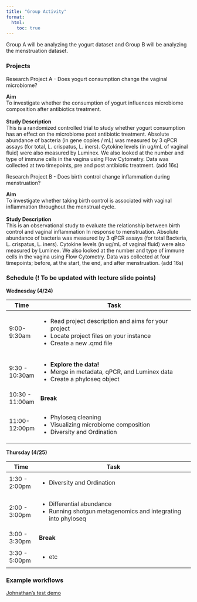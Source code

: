 ```yaml
---
title: "Group Activity"
format:
  html:
    toc: true
---
```


Group A will be analyzing the yogurt dataset and Group B will be analyzing the menstruation dataset.


<!-- :::{.callout-Group_A}

<b>Study Description</b>  

::: -->

### Projects

<!-- :::{.callout-note title="Research Project A - Does yogurt consumption change the vaginal microbiome?" appearance="simple"}
\
**Aim**\
To investigate whether the consumption of yogurt influences microbiome composition after antibiotics treatment.\
\
**Study Description** \
This is a randomized controlled trial to study whether yogurt consumption has an effect on the microbiome post antibiotic treatment. Absolute abundance of bacteria (in gene copies / mL) was measured by 3 qPCR assays (for total, L. crispatus, L. iners). Cytokine levels (in ug/mL of vaginal fluid) were also measured by Luminex. We also looked at the number and type of immune cells in the vagina using Flow Cytometry. Data was collected at two timepoints, pre and post antibiotic treatment. (add 16s)
\
 
::: -->

:::{.block}
::::{.block-header} 
Research Project A - Does yogurt consumption change the vaginal microbiome?
::::
::::{.block-container id="group_a"}
**Aim**\
To investigate whether the consumption of yogurt influences microbiome composition after antibiotics treatment.\
\
**Study Description** \
This is a randomized controlled trial to study whether yogurt consumption has an effect on the microbiome post antibiotic treatment. Absolute abundance of bacteria (in gene copies / mL) was measured by 3 qPCR assays (for total, L. crispatus, L. iners). Cytokine levels (in ug/mL of vaginal fluid) were also measured by Luminex. We also looked at the number and type of immune cells in the vagina using Flow Cytometry. Data was collected at two timepoints, pre and post antibiotic treatment. (add 16s)
\
::::
:::
<script> 
  // Add click event listener to the block header
  document.getElementById("group_a").addEventListener("click", function() {
    window.location.href = "group_a.html";
  });
</script>




:::{.block}
::::{.block-header}
Research Project B - Does birth control change inflammation during menstruation?
::::
::::{.block-container id="group_b"}
**Aim**\
To investigate whether taking birth control is associated with vaginal inflammation throughout the menstrual cycle.\
\
**Study Description** \
This is an observational study to evaluate the relationship between birth control and vaginal inflammation In response to menstruation. Absolute abundance of bacteria was measured by 3 qPCR assays (for total Bacteria, L. crispatus, L. iners). Cytokine levels (in ug/mL of vaginal fluid) were also measured by Luminex. We also looked at the number and type of immune cells in the vagina using Flow Cytometry. Data was collected at four timepoints; before, at the start, the end, and after menstruation. (add 16s)
\
::::
:::
<script> 
  // Add click event listener to the block header
  document.getElementById("group_b").addEventListener("click", function() {
    window.location.href = "group_b.html";
  });
</script>


<!-- :::{.goals}
::::{.goals-header}
Learning Goals
::::
::::{.goals-container}
* Know how to make your own callouts.
* Be able to mess with some SCSS/CSS styling.
::::
::: -->


<!-- {{< group_projects.qmd >}} -->



### Schedule (! To be updated with lecture slide points)
**Wednesday (4/24)**

+----------------+-----------------------------------------------------------------------------------+
| Time           | Task                                                                              |
+================+===================================================================================+
| 9:00-9:30am    |- Read project description and aims for your project                               |
|                |- Locate project files on your instance                                            |
|                |- Create a new .qmd file                                                           |
+----------------+-----------------------------------------------------------------------------------+
| 9:30 - 10:30am |- **Explore the data!**                                                            |
|                |- Merge in metadata, qPCR, and Luminex data                                        |
|                |- Create a phyloseq object                                                         |
+----------------+-----------------------------------------------------------------------------------+
|10:30 - 11:00am | **Break**                                                                         |
+----------------+-----------------------------------------------------------------------------------+
|11:00- 12:00pm  |- Phyloseq cleaning                                                                |
|                |- Visualizing microbiome composition                                               |
|                |- Diversity and Ordination                                                         |
+----------------+-----------------------------------------------------------------------------------+


**Thursday (4/25)**

+----------------+-------------------------------------------------------------------------------------+
| Time           | Task                                                                                |
+================+=====================================================================================+
| 1:30 - 2:00pm  |- Diversity and Ordination                                                           |
+----------------+-------------------------------------------------------------------------------------+
| 2:00 - 3:00pm  |- Differential abundance                                                             |
|                |- Running shotgun metagenomics and integrating into phyloseq                         |
+----------------+-------------------------------------------------------------------------------------+
|3:00 - 3:30pm   | **Break**                                                                           |
+----------------+-------------------------------------------------------------------------------------+
|3:30 - 5:00pm   |- etc                                                                                |
+----------------+-------------------------------------------------------------------------------------+

### Example workflows
[Johnathan's test demo](johnathan_demo_final.qmd)

